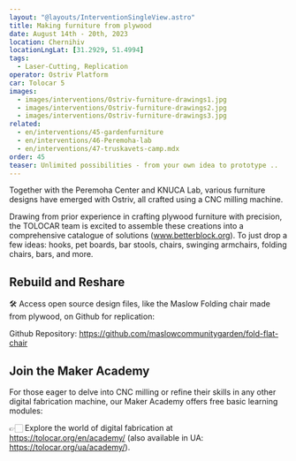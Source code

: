 ```yaml
---
layout: "@layouts/InterventionSingleView.astro"
title: Making furniture from plywood 
date: August 14th - 20th, 2023
location: Chernihiv
locationLngLat: [31.2929, 51.4994] 
tags: 
  - Laser-Cutting, Replication
operator: Ostriv Platform
car: Tolocar 5
images:
  - images/interventions/Ostriv-furniture-drawings1.jpg  
  - images/interventions/Ostriv-furniture-drawings2.jpg
  - images/interventions/Ostriv-furniture-drawings3.jpg 
related:
  - en/interventions/45-gardenfurniture
  - en/interventions/46-Peremoha-lab
  - en/interventions/47-truskavets-camp.mdx
order: 45
teaser: Unlimited possibilities - from your own idea to prototype ..
---
```

Together with the Peremoha Center and KNUCA Lab, various furniture designs have emerged with Ostriv, all crafted using a CNC milling machine.

Drawing from prior experience in crafting plywood furniture with precision, the TOLOCAR team is excited to assemble these creations into a comprehensive catalogue of solutions (www.betterblock.org). To just drop a few ideas: hooks, pet boards, bar stools, chairs, swinging armchairs, folding chairs, bars, and more.

## Rebuild and Reshare 

🛠️ Access open source design files, like the Maslow Folding chair made from plywood, on Github for replication:

Github Repository: https://github.com/maslowcommunitygarden/fold-flat-chair

## Join the Maker Academy

For those eager to delve into CNC milling or refine their skills in any other digital fabrication machine, our Maker Academy offers free basic learning modules:

👉🏻 Explore the world of digital fabrication at https://tolocar.org/en/academy/ (also available in UA: https://tolocar.org/ua/academy/).
